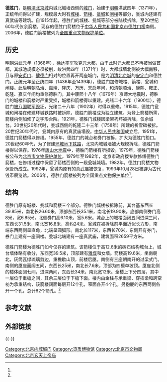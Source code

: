 {{noteTA
|1=zh-cn:米; zh-hk:公尺; zh-sg:公尺; zh-tw:公尺;
}}
{{Coord|39.9499|116.3795|type:landmark_region:CN-11_source:GoogleMaps|display=title}}
{{文物保护单位
| 级别 = 全国
| 图片 = Deshengmen Northeast View2022.jpg
| 图片注释 = 德胜门箭楼
| 名称 = 德胜门箭楼
| 编号 = 6-300
| 分类 = 古建筑
| 时代 = [[明|明]]至[[清|清]]
| 所在 = [[北京市|北京市]][[西城区|西城区]]
| 登录 = 2006年
| Cat = 北京全国重点文物保护单位
}}
'''德胜门'''，是[[明清北京城|明清北京城]]内城北城墙西侧的[[城門|城门]]，始建于[[明朝|明朝]]洪武四年（1371年），正统年间得以扩建，规模最大时有[[城楼|城楼]]、[[箭楼|箭楼]]、[[瓮城|瓮城]]和[[闸楼|闸楼]]等部分，瓮城内还建有真武庙等建筑。自1915年起，德胜门的城楼、瓮城等部分被陆续拆除，至20世纪60年代仅余箭楼，现存的德胜门箭楼位于[[中华人民共和国|中华人民共和国]][[北京市|北京市]][[德胜门桥|德胜门桥]]南侧。2006年，德胜门箭楼被列为[[全国重点文物保护单位|全国重点文物保护单位]]。

==历史==
明朝洪武元年（1368年），[[徐达|徐达]]率军攻克[[元大都|元大都]]，由于此时元大都已不再被当做首都，其城池规模必须被削，故洪武四年（1371年）时，大都城墙北侧被大幅南移，且与原[[安贞门|安贞门]]、[[健德门|健德门]]相对的位置再开两座城门，是为[[明清北京城|明清北京城]]的[[安定门_(北京)|安定门]]和德胜门。正统元年至正统四年（1436年至1439年），德胜门加修城楼、箭楼、瓮城和闸楼{{r|one|page=46}}。此后明朝弘治、嘉靖、隆庆、万历、天启年间，和清朝顺治、康熙、雍正、乾隆、嘉庆年间均重修德胜门，其中康熙十八年（1679年）京师大地震时，德胜门的城楼和箭楼时严重受损，城楼和箭楼得以重建。光绪二十六年（1900年），德胜门[[北京之战_(1900年)|被八国联军毁坏]]，光绪二十八年（1902年）时得以重修。1915年，德胜门瓮城和闸楼在修建环城铁路时被拆除，德胜门箭楼成为独立建筑。为登上箭楼所需，箭楼内侧加修了之字形台阶。1921年，德胜门城楼因梁架朽坏被拆除，仅余城台。20世纪20年代时，瓮城西侧的乾隆二十三年（1758年）所建的祈雪碑被拆。20世纪30年代时，瓮城内原有的真武庙塌毁。[[中华人民共和国|中华人民共和国]]成立后，1951年，德胜门箭楼得以修缮。1955年，德胜门的城台和券门被拆，扩大为德胜门豁口{{r|four|page=40-42}}。20世纪60年代，为了修建[[北京地铁2号线|环城地下铁路]]，北京内城城墙被大规模拆除，德胜门箭楼得以保存{{r|one|page=95}}。1976年[[唐山大地震|唐山大地震]]中，德胜门箭楼有所损毁。1979年，德胜门箭楼被公布为[[北京市文物保护单位|北京市文物保护单位]]。1979年至1982年，北京市政府拨专款修缮德胜门箭楼{{r|four|page=42}}，在修缮过程中保留了箭楼西侧的一段瓮城城墙。1982年，德胜门箭楼文物保管所成立{{r|two|page=29}}。1992年，瓮城内原有的真武庙被恢复{{r|three|page=814-815}}，1993年10月28日被辟为古代钱币展览馆{{r|five|page=85}}。2006年，德胜门箭楼被列为[[全国重点文物保护单位|全国重点文物保护单位]]<ref name="seven"/>。

==结构==
德胜门原有城楼、瓮城和箭楼三个部分。德胜门城楼被拆除前，其台基东西长39.85米，南北长26.60米，顶部东西长35.1米，南北长19.90米。底部南侧券门高8米，宽6.85米，北侧券门高6.10米，宽5.6米。城台上的城楼面阔五间进深三间，东西长31.5米，南北宽16.8米，高约24米。瓮城在被拆除前平面近似长方形，南端东西两侧呈直角，北端呈圆弧形。南北长117米，东西长70米，东侧开有券门，券门上建有一座闸楼。瓮城北端建有一座真武庙，建筑面积2659平方米。{{r|four|page=41}}{{r|five|page=85}}

德胜门箭楼为德胜门如今仅存的建筑。该箭楼位于高12.6米的砖石结构城台上，城台墙体略有收分，东西宽39.5米，顶部建有[[雉堞|雉堞]]和女墙。箭楼高19.6米，坐南朝北，灰筒瓦绿琉璃剪边，重檐歇山顶，前楼后厦。南侧有三座朝南开的过梁式门。南侧的厦座面阔五间，东西长25米，南北长7.6米，顶部为四檩单坡顶。厦座北侧的楼体面阔七间，进深两间，东西长34米，南北宽12米。全楼上下分四层，其中一层位于重檐之间，其余三层位于下檐下面。楼内由金柱与承重梁、穿插梁和跨空枋为承重结构，该箭楼阔面每层开12个孔，窄面各开4个孔，另抱厦的东西两侧各开一个孔，总计82个箭孔。{{r|two|page=29}}{{r|three|page=815}}<ref name="six"/>

== 参考文献 ==
{{Reflist
|refs =
<ref name="one">{{cite book | editor = 北京市地方志编纂委员会 | title = 北京志·综合卷·总述·大事记·历史概要 | location = 北京 | publisher = 北京出版社 | date = 2013-03-01 | page = 868 | ISBN = 9787200096330 | access-date = 2018-01-28 | quote = }}</ref>
<ref name="two">{{cite book | author = 张明义等主编；北京市地方志编纂委员会编；李燕秋卷主编 | title = 北京志·建筑卷·建筑志 | location = 北京 | publisher = 北京出版社 | date = 2003-09-01 | page = 1014 | ISBN =7-200-04939-5 | access-date = 2018-01-28 | quote = }}</ref>
<ref name="three">{{cite book | editors = 段育达 主编；北京市西城区志编纂委员会 编 | title = 北京市西城区志 | location = 北京 | publisher = 北京出版社 | date = 1999-08-01 | page = 979 | ISBN = 7-200-03779-6 | access-date = 2018-01-28 | quote = }}</ref>
<ref name="four">{{cite book | editors = 张明义、王立行、段柄仁 主编；宋惕冰（卷）主编；北京市地方志编纂委员会 编 | title = 北京志·文物卷·文物志 | location = 北京 | publisher = 北京出版社 | date = 2006-03-01 | pages =784 | ISBN = 7-200-05631-6 | accessdate = 2018-01-28 | quote = }}</ref>
<ref name="five">{{Cite book | author = 北京市地方志编纂委员会 编著 | title = 北京志·文物卷·博物馆志 | location = 北京 | publisher = 北京出版社 | date = 2006-05-01 | page = 463 | ISBN = 7-200-06342-8 | access-date = 2018-01-28 | quote = }}</ref>
<ref name="six">{{cite journal zh |author =杜仙洲 |date=1983-01 |title=德胜门箭楼 |journal=古建园林技术 |volume= |issue= |pages=52-53 |id= |url= |access-date=2018-01-28 |quote= }}</ref>
<ref name="seven">{{cite news |language = zh-CN |url = http://www.ncha.gov.cn/col/col1649/index.html |title = 国务院关于核定并公布第六批全国重点文物保护单位的通知 |publisher = 国家文物局 |date = 2010-12-22 |access-date = 2018-01-28 |archive-url = https://web.archive.org/web/20141006110251/http://www.sach.gov.cn/col/col1649/index.html |archive-date = 2014-10-06 |dead-url = yes }}</ref>
}}
==外部链接==
{{commons category|Deshengmen}}

{{-}}
{{北京城门}}
{{北京全国重点文物保护单位}}

[[Category:北京内城城门|Category:北京内城城门]] 
[[Category:货币博物馆|Category:货币博物馆]]
[[Category:北京市文物局|Category:北京市文物局]]
[[Category:北京玄天上帝庙|Category:北京玄天上帝庙]]